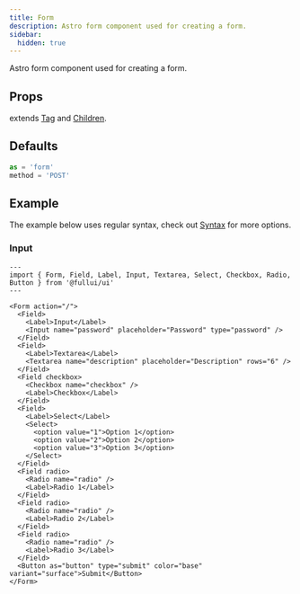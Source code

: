 ```yaml
---
title: Form
description: Astro form component used for creating a form.
sidebar:
  hidden: true
---
```


Astro form component used for creating a form.

## Props
extends [Tag](/utility/tag) and [Children](/utility/children).

## Defaults
```ts
as = 'form'
method = 'POST'
```

## Example
The example below uses regular syntax, check out [Syntax](/overview/syntax) for more options.

### Input
```astro live
---
import { Form, Field, Label, Input, Textarea, Select, Checkbox, Radio, Button } from '@fullui/ui'
---

<Form action="/">
  <Field>
    <Label>Input</Label>
    <Input name="password" placeholder="Password" type="password" />
  </Field>
  <Field>
    <Label>Textarea</Label>
    <Textarea name="description" placeholder="Description" rows="6" />
  </Field>
  <Field checkbox>
    <Checkbox name="checkbox" />
    <Label>Checkbox</Label>
  </Field>
  <Field>
    <Label>Select</Label>
    <Select>
      <option value="1">Option 1</option>
      <option value="2">Option 2</option>
      <option value="3">Option 3</option>
    </Select>
  </Field>
  <Field radio>
    <Radio name="radio" />
    <Label>Radio 1</Label>
  </Field>
  <Field radio>
    <Radio name="radio" />
    <Label>Radio 2</Label>
  </Field>
  <Field radio>
    <Radio name="radio" />
    <Label>Radio 3</Label>
  </Field>
  <Button as="button" type="submit" color="base" variant="surface">Submit</Button>
</Form>
```